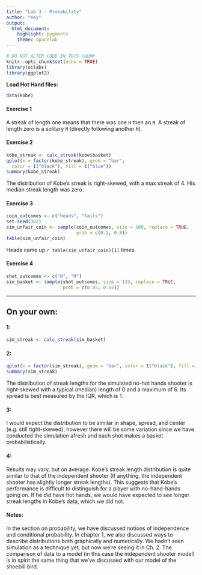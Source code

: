 ```yaml
---
title: "Lab 3 - Probability"
author: "Key"
output: 
  html_document: 
    highlight: pygments
    theme: spacelab
---
```


```r
# DO NOT ALTER CODE IN THIS CHUNK
knitr::opts_chunk$set(echo = TRUE)
library(oilabs)
library(ggplot2)
```

**Load Hot Hand files:**

```r
data(kobe)
```

#### Exercise 1

A streak of length one means that there was one `H` then an `M`. A streak of length
zero is a solitary `M` (directly following another `M`).

#### Exercise 2

```r
kobe_streak <- calc_streak(kobe$basket)
qplot(x = factor(kobe_streak), geom = "bar",
  color = I("black"), fill = I("blue"))
summary(kobe_streak)
```

The distribution of Kobe's streak is right-skewed, with a max streak of 4. His
median streak length was zero.


#### Exercise 3

```r
coin_outcomes <- c("heads", "tails")
set.seed(302)
sim_unfair_coin <- sample(coin_outcomes, size = 100, replace = TRUE, 
                          prob = c(0.2, 0.8))
table(sim_unfair_coin)
```

Heads came up `r table(sim_unfair_coin)[1]` times.


#### Exercise 4

```r
shot_outcomes <- c("H", "M")
sim_basket <- sample(shot_outcomes, size = 133, replace = TRUE,
                     prob = c(0.45, 0.55))
```


* * *

## On your own:

#### 1: 

```r
sim_streak <- calc_streak(sim_basket)
```


#### 2: 

```r
qplot(x = factor(sim_streak), geom = "bar", color = I("black"), fill = I("blue"))
summary(sim_streak)
```

The distribution of streak lengths for the simulated no-hot hands shooter is 
right-skewed with a typical (median) length of 0 and a maximum of 6. Its spread
is best measured by the IQR, which is 1.


#### 3: 

I would expect the distribution to be similar in shape, spread, and center (e.g.
still right-skewed), however there will be some variation since we have 
conducted the simulation afresh and each shot makes a basket probabilistically.


#### 4: 

Results may vary, but on average: Kobe's streak length distribution is quite 
similar to that of the independent shooter (If anything, the independent shooter
has slightly longer streak lengths). This suggests that Kobe's performance
is difficult to distinguish for a player with no-hand-hands going on. If he
_did_ have hot hands, we would have expected to see longer streak lengths
in Kobe's data, which we did not.

#### Notes:

In the section on probability, we have discussed notions of independence and
conditional probability. In chapter 1, we also discussed ways to describe 
distributions both graphically and numerically. We hadn't seen simulation as a 
technique yet, but now we're seeing it in Ch. 2. The comparison of data to
a model (in this case the independent shooter model) is in spirit the same
thing that we've discussed with our model of the shoebill bird.